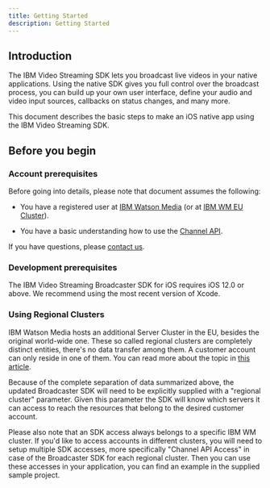 ```yaml
---
title: Getting Started
description: Getting Started
---
```


## Introduction

The IBM Video Streaming SDK lets you broadcast live videos in your native applications. Using the native SDK gives you full control over the broadcast process, you can build up your own user interface, define your audio and video input sources, callbacks on status changes, and many more.

This document describes the basic steps to make an iOS native app using the IBM Video Streaming SDK.

## Before you begin

### Account prerequisites

Before going into details, please note that document assumes the following:

*  You have a registered user at [IBM Watson Media] (or at [IBM WM EU Cluster]).

*  You have a basic understanding how to use the [Channel API][Channel API Documentation].

If you have questions, please [contact us].

### Development prerequisites

The IBM Video Streaming Broadcaster SDK for iOS requires iOS 12.0 or above.
We recommend using the most recent version of Xcode.

### Using Regional Clusters

IBM Watson Media hosts an additional Server Cluster in the EU, besides the original world-wide one.
These so called regional clusters are completely distinct entities, there's no data transfer among them. A customer account can only reside in one of them.
You can read more about the topic in [this article](https://blog.video.ibm.com/streaming-product-updates/server-cluster-in-europe-for-streaming-video/).

Because of the complete separation of data summarized above, the updated Broadcaster SDK will need to be explicitly supplied with a "regional cluster" parameter.
Given this parameter the SDK will know which servers it can access to reach the resources that belong to the desired customer account.

Please also note that an SDK access always belongs to a specific IBM WM cluster. If you'd like to access accounts in different clusters,
you will need to setup multiple SDK accesses, more specifically "Channel API Access" in case of the Broadcaster SDK for each regional cluster.
Then you can use these accesses in your application, you can find an example in the supplied sample project.

[IBM Watson Media]: http://video.ibm.com/
[IBM WM EU Cluster]: http://eu.video.ibm.com/
[Channel API Documentation]: https://developers.video.ibm.com/channel-api-basic-channel-management "IBM Video Streaming Channel API"
[contact us]: https://video.ibm.com/enterprise-video/contact
